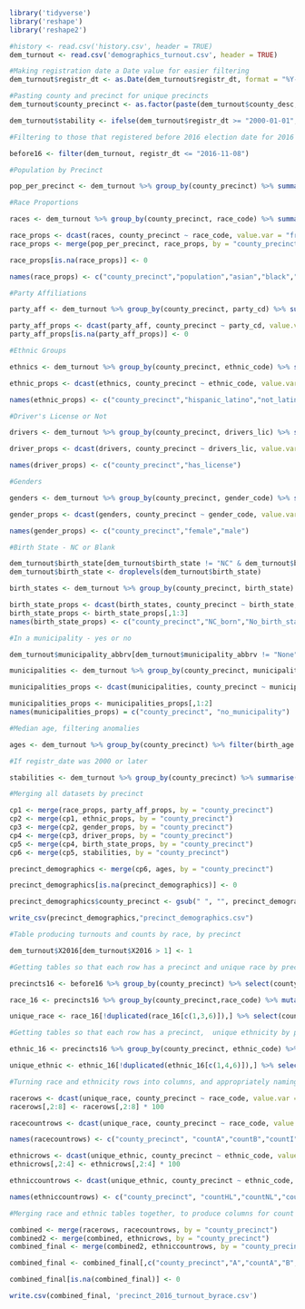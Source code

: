 ```{r, eval = FALSE}

library('tidyverse')
library('reshape')
library('reshape2')

#history <- read.csv('history.csv', header = TRUE)
dem_turnout <- read.csv('demographics_turnout.csv', header = TRUE)

#Making registration date a Date value for easier filtering
dem_turnout$registr_dt <- as.Date(dem_turnout$registr_dt, format = "%Y-%m-%d")

#Pasting county and precinct for unique precincts
dem_turnout$county_precinct <- as.factor(paste(dem_turnout$county_desc, dem_turnout$precinct_abbrv))

dem_turnout$stability <- ifelse(dem_turnout$registr_dt >= "2000-01-01", 1, 0)

#Filtering to those that registered before 2016 election date for 2016 turnout stats

before16 <- filter(dem_turnout, registr_dt <= "2016-11-08")
```

```{r, eval = FALSE}
#Population by Precinct

pop_per_precinct <- dem_turnout %>% group_by(county_precinct) %>% summarise (population = n())

#Race Proportions

races <- dem_turnout %>% group_by(county_precinct, race_code) %>% summarise(n = n()) %>% mutate(freq = n/sum(n))

race_props <- dcast(races, county_precinct ~ race_code, value.var = "freq")  %>% select(-U)
race_props <- merge(pop_per_precinct, race_props, by = "county_precinct")

race_props[is.na(race_props)] <- 0

names(race_props) <- c("county_precinct","population","asian","black","indian","mixed","other_race","white")

#Party Affiliations

party_aff <- dem_turnout %>% group_by(county_precinct, party_cd) %>% summarise(n = n()) %>% mutate(freq = n/sum(n))

party_aff_props <- dcast(party_aff, county_precinct ~ party_cd, value.var = "freq") %>% select(-UNA)
party_aff_props[is.na(party_aff_props)] <- 0

#Ethnic Groups

ethnics <- dem_turnout %>% group_by(county_precinct, ethnic_code) %>% summarise(n = n()) %>% mutate(freq = n/sum(n)) 

ethnic_props <- dcast(ethnics, county_precinct ~ ethnic_code, value.var = "freq") %>% select(-UN)

names(ethnic_props) <- c("county_precinct","hispanic_latino","not_latino")

#Driver's License or Not

drivers <- dem_turnout %>% group_by(county_precinct, drivers_lic) %>% summarise(n = n()) %>% mutate(freq = n/sum(n))

driver_props <- dcast(drivers, county_precinct ~ drivers_lic, value.var = "freq") %>% select(-N)

names(driver_props) <- c("county_precinct","has_license")

#Genders

genders <- dem_turnout %>% group_by(county_precinct, gender_code) %>% summarise(n = n()) %>% mutate(freq = n/sum(n))

gender_props <- dcast(genders, county_precinct ~ gender_code, value.var = "freq") %>% select(-U)

names(gender_props) <- c("county_precinct","female","male")

#Birth State - NC or Blank

dem_turnout$birth_state[dem_turnout$birth_state != "NC" & dem_turnout$birth_state != "None"] <- NA
dem_turnout$birth_state <- droplevels(dem_turnout$birth_state)

birth_states <- dem_turnout %>% group_by(county_precinct, birth_state) %>% summarise(n = n()) %>% mutate(freq = n/sum(n))

birth_state_props <- dcast(birth_states, county_precinct ~ birth_state, value.var = "freq")
birth_state_props <- birth_state_props[,1:3]
names(birth_state_props) <- c("county_precinct","NC_born","No_birth_state")

#In a municipality - yes or no

dem_turnout$municipality_abbrv[dem_turnout$municipality_abbrv != "None"] <- NA

municipalities <- dem_turnout %>% group_by(county_precinct, municipality_abbrv) %>% summarise(n = n()) %>% mutate(freq = n/sum(n))

municipalities_props <- dcast(municipalities, county_precinct ~ municipality_abbrv, value.var = "freq")

municipalities_props <- municipalities_props[,1:2]
names(municipalities_props) = c("county_precinct", "no_municipality")

#Median age, filtering anomalies

ages <- dem_turnout %>% group_by(county_precinct) %>% filter(birth_age < 117) %>% summarise(median_age = median(birth_age))

#If registr_date was 2000 or later

stabilities <- dem_turnout %>% group_by(county_precinct) %>% summarise(registr_post_2000 = mean(stability))

#Merging all datasets by precinct

cp1 <- merge(race_props, party_aff_props, by = "county_precinct")
cp2 <- merge(cp1, ethnic_props, by = "county_precinct")
cp3 <- merge(cp2, gender_props, by = "county_precinct")
cp4 <- merge(cp3, driver_props, by = "county_precinct")
cp5 <- merge(cp4, birth_state_props, by = "county_precinct")
cp6 <- merge(cp5, stabilities, by = "county_precinct")

precinct_demographics <- merge(cp6, ages, by = "county_precinct")

precinct_demographics[is.na(precinct_demographics)] <- 0

precinct_demographics$county_precinct <- gsub(" ", "", precinct_demographics$county_precinct)

write_csv(precinct_demographics,"precinct_demographics.csv")
```


```{r, eval = FALSE}
#Table producing turnouts and counts by race, by precinct

dem_turnout$X2016[dem_turnout$X2016 > 1] <- 1

#Getting tables so that each row has a precinct and unique race by precinct, and total count/turnout

precincts16 <- before16 %>% group_by(county_precinct) %>% select(county_precinct, X2016, race_code, ethnic_code) %>% mutate(num_2016 = mean(X2016)) 

race_16 <- precincts16 %>% group_by(county_precinct,race_code) %>% mutate(race_turnouts = mean(X2016), race_count = n() ) %>% ungroup()

unique_race <- race_16[!duplicated(race_16[c(1,3,6)]),] %>% select(county_precinct, race_code, race_turnouts, race_count)

#Getting tables so that each row has a precinct,  unique ethnicity by precinct, and total count/turnout

ethnic_16 <- precincts16 %>% group_by(county_precinct, ethnic_code) %>% mutate(ethnic_turnouts = mean(X2016), ethnic_count = n())

unique_ethnic <- ethnic_16[!duplicated(ethnic_16[c(1,4,6)]),] %>% select(county_precinct, ethnic_code, ethnic_turnouts, ethnic_count)

#Turning race and ethnicity rows into columns, and appropriately naming columns

racerows <- dcast(unique_race, county_precinct ~ race_code, value.var = "race_turnouts")
racerows[,2:8] <- racerows[,2:8] * 100

racecountrows <- dcast(unique_race, county_precinct ~ race_code, value.var = "race_count")

names(racecountrows) <- c("county_precinct", "countA","countB","countI","countM","countO","countU","countW")

ethnicrows <- dcast(unique_ethnic, county_precinct ~ ethnic_code, value.var = "ethnic_turnouts")
ethnicrows[,2:4] <- ethnicrows[,2:4] * 100

ethniccountrows <- dcast(unique_ethnic, county_precinct ~ ethnic_code, value.var = "ethnic_count")

names(ethniccountrows) <- c("county_precinct", "countHL","countNL","countUN")

#Merging race and ethnic tables together, to produce columns for count by race and turnout percentage by race, all by precinct

combined <- merge(racerows, racecountrows, by = "county_precinct")
combined2 <- merge(combined, ethnicrows, by = "county_precinct")
combined_final <- merge(combined2, ethniccountrows, by = "county_precinct")

combined_final <- combined_final[,c("county_precinct","A","countA","B","countB","I","countI","M","countM","O","countO","W","countW","HL","countHL","NL","countNL","UN","countUN")]

combined_final[is.na(combined_final)] <- 0

write.csv(combined_final, 'precinct_2016_turnout_byrace.csv')
 
```
